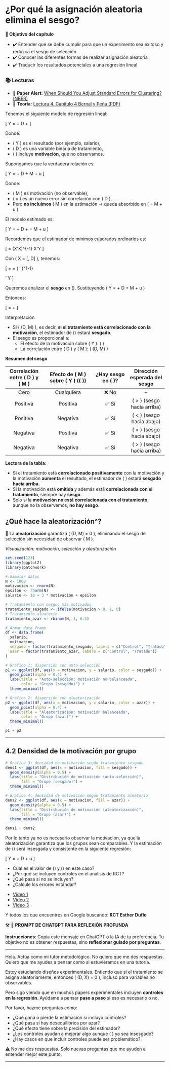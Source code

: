# ¿Por qué la asignación aleatoria elimina el sesgo?

::: {.boxinfo}
**🎯 Objetivo del capítulo**

- ✔️ Entender qué se debe cumplir para que un experimento sea exitoso y reduzca el sesgo de selección  
- ✔️ Conocer las diferentes formas de realizar asignación aleatoria  
- ✔️ Traducir los resultados potenciales a una regresión lineal  

### 📚 Lecturas{-}

- 📄 **Paper Alert:** [When Should You Adjust Standard Errors for Clustering? (NBER)](https://www.nber.org/papers/w24003)
- 📄 **Teoría:** [Lectura 4. Capítulo 4 Bernal y Peña (PDF)](https://www.dropbox.com/s/vxpgxt22pvphwx3/Capitulo%204%20Bernal%20y%20Pe%C3%B1a.pdf?dl=0)

:::

Tenemos el siguiente modelo de regresión lineal:

\[
Y = \alpha + \tau D + \varepsilon
\]

Donde:

- \( Y \) es el resultado (por ejemplo, salario),
- \( D \) es una variable binaria de tratamiento,
- \( \varepsilon \) incluye **motivación**, que no observamos.


Supongamos que la verdadera relación es:

\[
Y = \alpha + \tau D + \gamma M + u
\]

Donde:

- \( M \) es motivación (no observable),
- \( u \) es un nuevo error sin correlación con \( D \),
- Pero **no incluimos** \( M \) en la estimación → queda absorbido en \( \varepsilon = \gamma M + u \)

El modelo estimado es:

\[
Y = \alpha + \tau D + \varepsilon \quad \text{con} \quad \varepsilon = \gamma M + u
\]


Recordemos que el estimador de mínimos cuadrados ordinarios es:

\[
\hat{\beta} = (X'X)^{-1} X'Y
\]

Con \( X = [\mathbf{1}, D] \), tenemos:

\[
\hat{\beta} = 
\begin{bmatrix}
\hat{\alpha} \\
\hat{\tau}
\end{bmatrix}
=
\left( \begin{bmatrix}
1 & D_1 \\
\vdots & \vdots \\
1 & D_n \\
\end{bmatrix}' 
\begin{bmatrix}
1 & D_1 \\
\vdots & \vdots \\
1 & D_n \\
\end{bmatrix} \right)^{-1}
\begin{bmatrix}
1 & D_1 \\
\vdots & \vdots \\
1 & D_n \\
\end{bmatrix}' Y
\]

Queremos analizar el **sesgo** en \(\hat{\tau}\). Sustituyendo \( Y = \alpha + \tau D + \gamma M + u \)

Entonces:

\[
\hat{\tau} = \tau + \gamma \cdot \frac{\text{Cov}(D, M)}{\text{Var}(D)}
\]

Interpretación

- Si \( \text{Cov}(D, M) \neq 0 \), es decir, **si el tratamiento está correlacionado con la motivación**, el estimador de \(\tau\) estará **sesgado**.
- El sesgo es proporcional a:
  - El efecto de la motivación sobre \( Y \): \( \gamma \)
  - La correlación entre \( D \) y \( M \): \( \text{Cov}(D, M) \)


**Resumen del sesgo**

::: {.table .table-bordered .table-striped}
| Correlación entre \( D \) y \( M \) | Efecto de \( M \) sobre \( Y \) (\( \gamma \)) | ¿Hay sesgo en \( \hat{\tau} \)? | Dirección esperada del sesgo      |
|:----------------------------------:|:---------------------------------------------:|:-------------------------------:|:---------------------------------:|
| Cero                               | Cualquiera                                     | ❌ No                           | –                                 |
| Positiva                           | Positiva                                       | ✅ Sí                          | \( \hat{\tau} > \tau \) (sesgo hacia arriba) |
| Positiva                           | Negativa                                       | ✅ Sí                          | \( \hat{\tau} < \tau \) (sesgo hacia abajo) |
| Negativa                           | Positiva                                       | ✅ Sí                          | \( \hat{\tau} < \tau \) (sesgo hacia abajo) |
| Negativa                           | Negativa                                       | ✅ Sí                          | \( \hat{\tau} > \tau \) (sesgo hacia arriba) |
:::

**Lectura de la tabla**:

- Si el tratamiento está **correlacionado positivamente** con la motivación y la motivación **aumenta** el resultado, el estimador de \( \tau \) estará **sesgado hacia arriba**.
- Si la motivación está **omitida** y además está **correlacionada con el tratamiento**, siempre hay **sesgo**.
- Solo si la **motivación no está correlacionada con el tratamiento**, aunque no la observemos, **no hay sesgo**.


## ¿Qué hace la aleatorización^?
📌 La **aleatorización** garantiza \( \text{Cov}(D, M) = 0 \), eliminando el sesgo de selección sin necesidad de observar \( M \).

 *Visualización: motivación, selección y aleatorización*

```r
set.seed(123)
library(ggplot2)
library(patchwork)

# Simular datos
N <- 1000
motivacion <- rnorm(N)
epsilon <- rnorm(N)
salario <- 10 + 3 * motivacion + epsilon

# Tratamiento con sesgo: más motivados
tratamiento_sesgado <- ifelse(motivacion > 0, 1, 0)
# Tratamiento aleatorio
tratamiento_azar <- rbinom(N, 1, 0.5)

# Armar data frame
df <- data.frame(
  salario,
  motivacion,
  sesgado = factor(tratamiento_sesgado, labels = c("Control", "Tratado")),
  azar = factor(tratamiento_azar, labels = c("Control", "Tratado"))
)

# Gráfico 1: dispersión con auto-selección
p1 <- ggplot(df, aes(x = motivacion, y = salario, color = sesgado)) +
  geom_point(alpha = 0.4) +
  labs(title = "Auto-selección: motivación no balanceada",
       color = "Grupo (sesgado)") +
  theme_minimal()

# Gráfico 2: dispersión con aleatorización
p2 <- ggplot(df, aes(x = motivacion, y = salario, color = azar)) +
  geom_point(alpha = 0.4) +
  labs(title = "Aleatorización: motivación balanceada",
       color = "Grupo (azar)") +
  theme_minimal()

p1 + p2
```

---

## 4.2 Densidad de la motivación por grupo

```r
# Gráfico 3: densidad de motivación según tratamiento sesgado
dens1 <- ggplot(df, aes(x = motivacion, fill = sesgado)) +
  geom_density(alpha = 0.5) +
  labs(title = "Distribución de motivación (auto-selección)",
       fill = "Grupo (sesgado)") +
  theme_minimal()

# Gráfico 4: densidad de motivación según tratamiento aleatorio
dens2 <- ggplot(df, aes(x = motivacion, fill = azar)) +
  geom_density(alpha = 0.5) +
  labs(title = "Distribución de motivación (aleatorización)",
       fill = "Grupo (azar)") +
  theme_minimal()

dens1 + dens2
```


Por lo tanto ya no es necesario observar la motivación, ya que la aleatorización garantiza que los grupos sean comparables. Y la estimación de  \(\tau\) será insesgada y consistente en la siguiente regresión: 

\[
Y = \alpha + \tau D + u
\]

- Cual es el valor de \(\alpha\) y \(\tau\) en este caso?
- ¿Por qué se incluyen controles en el análisis de RCT?
- ¿Qué pasa si no se incluyen?
- ¿Calcule los errores estándar? 



::: {.boxvideo .green title="🎥 Videos recomendados:"}


- [Video 1](https://www.youtube.com/embed/eGRd8jBdNYg)  
- [Video 2](https://www.youtube.com/embed/crpuBZv6XtA)  
- [Video 3](https://www.youtube.com/embed/xlX3VtuIfQ0)

Y todos los que encuentres en Google buscando: **RCT Esther Duflo**
:::


::: {.boxnote }

🛠️ 💬 **PROMPT DE CHATGPT PARA REFLEXIÓN PROFUNDA**

**Instrucciones**: Copia este mensaje en ChatGPT o la IA de tu preferencia. Tu objetivo no es obtener respuestas, sino **reflexionar guiado por preguntas**.

---

Hola. Actúa como mi tutor metodológico. No quiero que me des respuestas. Quiero que me ayudes a pensar como si estuviéramos en una tutoría.

Estoy estudiando diseños experimentales. Entiendo que si el tratamiento se asigna aleatoriamente, entonces \( \text{Cov}(D, X) = 0 \), incluso para variables no observables.

Pero sigo viendo que en muchos papers experimentales incluyen **controles en la regresión**. Ayúdame a pensar **paso a paso** si eso es necesario o no.

Por favor, hazme preguntas como:

- ¿Qué gana o pierde la estimación si incluyo controles?
- ¿Qué pasa si hay desequilibrios por azar?
- ¿Qué efecto tiene sobre la precisión del estimador?
- ¿Los controles ayudan a mejorar algo aunque \( \hat{\tau} \) ya sea insesgado?
- ¿Hay casos en que incluir controles puede ser problemático?

⚠️ No me des respuestas. Solo nuevas preguntas que me ayuden a entender mejor este punto.

:::


---

